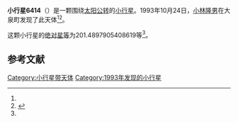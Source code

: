 {{Infobox planet
| bgcolour = #FFFFC0
| name = 6414 Mizunuma
| symbol = 
| image = 
| caption = 
| discovery = yes
| discovery_ref = 
| discoverer = [[小林隆男|小林隆男]]
| discovery_site = [[大泉町|大泉町]] 
| discovered = 1993年10月24日
| designations = yes
| mp_name = 
| named_after = 
| alt_names = 1993 UX/ 1976 GW8 / 1977 RB14
| mp_category = [[主带小行星|主带小行星]]
| orbit_ref = <ref name="a">[http://ssd.jpl.nasa.gov/sbdb.cgi?sstr=6414 6414 Mizunuma] {{Wayback|url=http://ssd.jpl.nasa.gov/sbdb.cgi?sstr=6414 |date=20140924202400 }}，小行星數據庫瀏覽器（JPL Small-Body Database Browser）－[[美国国家航空航天局|美国国家航空航天局]]喷气推进实验室</ref>
| epoch = 2456400.5 (2013年4月18日更新)
| aphelion = {{convert|2.28276257237618|AU|km|3|abbr=on|lk=out}}
| perihelion = {{convert|1.990091264057829|AU|km|3|abbr=on}}
| semimajor = {{convert|2.136426918217005|AU|km|3|abbr=on}}
| eccentricity = 0.068495511
| period = 1140.59244 [[日|日]]<br />3.12[[儒略年|儒略年]]
| avg_speed = 
| inclination = 1.818946647875614
| asc_node = 23.07651379290721
| mean_anomaly = 
| arg_peri = 201.4897905408619
| satellites = 
| physical_characteristics = yes
| dimensions = 
| mass = 
| density = 
| surface_grav = 
| escape_velocity = 
| sidereal_day = 
| axial_tilt = 
| pole_ecliptic_lat = 
| pole_ecliptic_lon = 
| albedo = 
| temperatures= 
| temp_name1 = 
| mean_temp_1 = 
| max_temp_1 = 
| temp_name2 = 
| max_temp_2 = 
| spectral_type = 
| abs_magnitude = 201.4897905408619
}}

'''小行星6414'''（{{lang-en|6414 Mizunuma}}）是一颗围绕[[太阳|太阳]][[公转|公转]]的[[小行星|小行星]]。1993年10月24日，[[小林隆男|小林隆男]]在大泉町发现了此天体<ref name="a" /><ref>{{cite news|title=小行星列表|url=http://cfa-www.harvard.edu/iau/lists/NumberedMPs.txt|accessdate=2013-07-08|newspaper=哈佛大学|archive-date=2008-05-17|archive-url=https://web.archive.org/web/20080517010638/http://cfa-www.harvard.edu/iau/lists/NumberedMPs.txt|dead-url=no}}</ref>。

这颗小行星的[[绝对星等|绝对星等]]为201.4897905408619等<ref name="a" />。

==参考文献==
{{reflist}}
{{Minor Planet Number|[[小行星6413|小行星6413]]|[[小行星6415|小行星6415]]}}

{{小天体}}

[[Category:小行星带天体|Category:小行星带天体]]
[[Category:1993年发现的小行星|Category:1993年发现的小行星]]

{{asteroid-stub}}